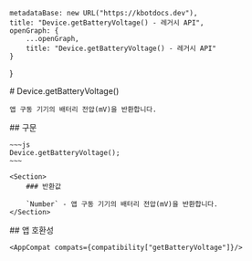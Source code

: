 
    metadataBase: new URL("https://kbotdocs.dev"),
    title: "Device.getBatteryVoltage() - 레거시 API",
    openGraph: {
        ...openGraph,
        title: "Device.getBatteryVoltage() - 레거시 API"
    }
}

<Section>
    # Device.getBatteryVoltage()

    앱 구동 기기의 배터리 전압(mV)을 반환합니다.
</Section>
<Section>
    ## 구문

    ~~~js
    Device.getBatteryVoltage();
    ~~~

    <Section>
        ### 반환값

        `Number` - 앱 구동 기기의 배터리 전압(mV)을 반환합니다.
    </Section>
</Section>
<Section>
    ## 앱 호환성

    <AppCompat compats={compatibility["getBatteryVoltage"]}/>
</Section>